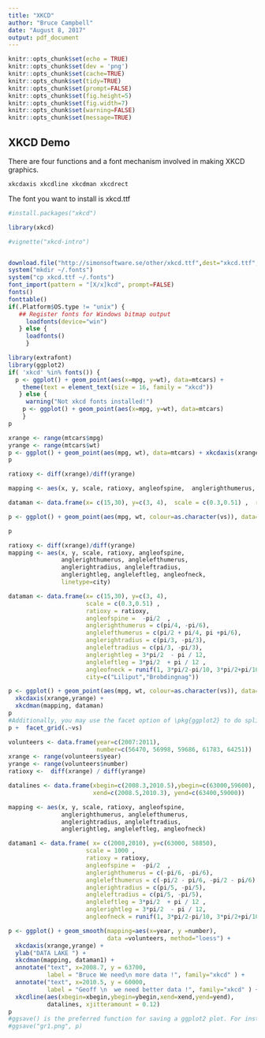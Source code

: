 ```yaml
---
title: "XKCD"
author: "Bruce Campbell"
date: "August 8, 2017"
output: pdf_document
---
```


```r
knitr::opts_chunk$set(echo = TRUE)
knitr::opts_chunk$set(dev = 'png')
knitr::opts_chunk$set(cache=TRUE)
knitr::opts_chunk$set(tidy=TRUE)
knitr::opts_chunk$set(prompt=FALSE)
knitr::opts_chunk$set(fig.height=5)
knitr::opts_chunk$set(fig.width=7)
knitr::opts_chunk$set(warning=FALSE)
knitr::opts_chunk$set(message=TRUE)
```

## XKCD Demo

There are four functions and a font mechanism involved in making XKCD graphics. 

```xkcdaxis xkcdline xkcdman xkcdrect```

The font you want to install is xkcd.ttf

  
```r
#install.packages("xkcd")

library(xkcd)

#vignette("xkcd-intro")


download.file("http://simonsoftware.se/other/xkcd.ttf",dest="xkcd.ttf", mode="wb")
system("mkdir ~/.fonts")
system("cp xkcd.ttf ~/.fonts")
font_import(pattern = "[X/x]kcd", prompt=FALSE)
fonts()
fonttable()
if(.Platform$OS.type != "unix") {
   ## Register fonts for Windows bitmap output
     loadfonts(device="win")
   } else {
     loadfonts()
     }

library(extrafont)
library(ggplot2)
if( 'xkcd' %in% fonts()) {
  p <- ggplot() + geom_point(aes(x=mpg, y=wt), data=mtcars) +
    theme(text = element_text(size = 16, family = "xkcd"))
   } else {
     warning("Not xkcd fonts installed!")
    p <- ggplot() + geom_point(aes(x=mpg, y=wt), data=mtcars)
    }
p

```



```r
xrange <- range(mtcars$mpg)
yrange <- range(mtcars$wt)
p <- ggplot() + geom_point(aes(mpg, wt), data=mtcars) + xkcdaxis(xrange,yrange)
p
```




```r
ratioxy <- diff(xrange)/diff(yrange)

mapping <- aes(x, y, scale, ratioxy, angleofspine,  anglerighthumerus, anglelefthumerus,  anglerightradius, angleleftradius,  anglerightleg, angleleftleg, angleofneck,  linetype=city)

dataman <- data.frame(x= c(15,30), y=c(3, 4),  scale = c(0.3,0.51) ,  ratioxy = ratioxy,  angleofspine = -pi/2 ,  anglerighthumerus = c(pi/4, -pi/6),  anglelefthumerus = c(pi/2 + pi/4, pi +pi/6),  anglerightradius = c(pi/3, -pi/3),  angleleftradius = c(pi/3, -pi/3),  anglerightleg = 3*pi/2 - pi / 12,  angleleftleg = 3*pi/2 + pi / 12 ,  angleofneck = runif(1, 3*pi/2-pi/10, 3*pi/2+pi/10),  city=c("Liliput","Brobdingnag"))

p <- ggplot() + geom_point(aes(mpg, wt, colour=as.character(vs)), data=mtcars) +  xkcdaxis(xrange,yrange) +  xkcdman(mapping, dataman)

p
```



```r


ratioxy <- diff(xrange)/diff(yrange)
mapping <- aes(x, y, scale, ratioxy, angleofspine,
               anglerighthumerus, anglelefthumerus,
               anglerightradius, angleleftradius,
               anglerightleg, angleleftleg, angleofneck,
               linetype=city)

dataman <- data.frame(x= c(15,30), y=c(3, 4),
                      scale = c(0.3,0.51) ,
                      ratioxy = ratioxy,
                      angleofspine =  -pi/2  ,
                      anglerighthumerus = c(pi/4, -pi/6),
                      anglelefthumerus = c(pi/2 + pi/4, pi +pi/6),
                      anglerightradius = c(pi/3, -pi/3),
                      angleleftradius = c(pi/3, -pi/3),
                      anglerightleg = 3*pi/2  - pi / 12,
                      angleleftleg = 3*pi/2  + pi / 12 ,
                      angleofneck = runif(1, 3*pi/2-pi/10, 3*pi/2+pi/10),
                      city=c("Liliput","Brobdingnag"))

p <- ggplot() + geom_point(aes(mpg, wt, colour=as.character(vs)), data=mtcars) + 
  xkcdaxis(xrange,yrange) + 
  xkcdman(mapping, dataman)
p
#Additionally, you may use the facet option of \pkg{ggplot2} to do split up your data by one or more variables and plot the subsets of data together. 
p +  facet_grid(.~vs)
```

```r


volunteers <- data.frame(year=c(2007:2011), 
                         number=c(56470, 56998, 59686, 61783, 64251))
xrange <- range(volunteers$year)
yrange <- range(volunteers$number)
ratioxy <-  diff(xrange) / diff(yrange)

datalines <- data.frame(xbegin=c(2008.3,2010.5),ybegin=c(63000,59600), 
                        xend=c(2008.5,2010.3), yend=c(63400,59000))

mapping <- aes(x, y, scale, ratioxy, angleofspine,
               anglerighthumerus, anglelefthumerus,
               anglerightradius, angleleftradius,
               anglerightleg, angleleftleg, angleofneck)

dataman1 <- data.frame( x= c(2008,2010), y=c(63000, 58850),
                      scale = 1000 ,
                      ratioxy = ratioxy,
                      angleofspine =  -pi/2  ,
                      anglerighthumerus = c(-pi/6, -pi/6),
                      anglelefthumerus = c(-pi/2 - pi/6, -pi/2 - pi/6),
                      anglerightradius = c(pi/5, -pi/5),
                      angleleftradius = c(pi/5, -pi/5),
                      angleleftleg = 3*pi/2  + pi / 12 ,
                      anglerightleg = 3*pi/2  - pi / 12,
                      angleofneck = runif(1, 3*pi/2-pi/10, 3*pi/2+pi/10))

p <- ggplot() + geom_smooth(mapping=aes(x=year, y =number), 
                            data =volunteers, method="loess") +
  xkcdaxis(xrange,yrange) +
  ylab("DATA LAKE ") +
  xkcdman(mapping, dataman1) +
  annotate("text", x=2008.7, y = 63700, 
           label = "Bruce We need\n more data !", family="xkcd" ) +
  annotate("text", x=2010.5, y = 60000, 
           label = "Geoff \n  we need better data !", family="xkcd" ) +
  xkcdline(aes(xbegin=xbegin,ybegin=ybegin,xend=xend,yend=yend),
           datalines, xjitteramount = 0.12) 
p
#ggsave() is the preferred function for saving a ggplot2 plot. For instance, the following
#ggsave("gr1.png", p)
```




